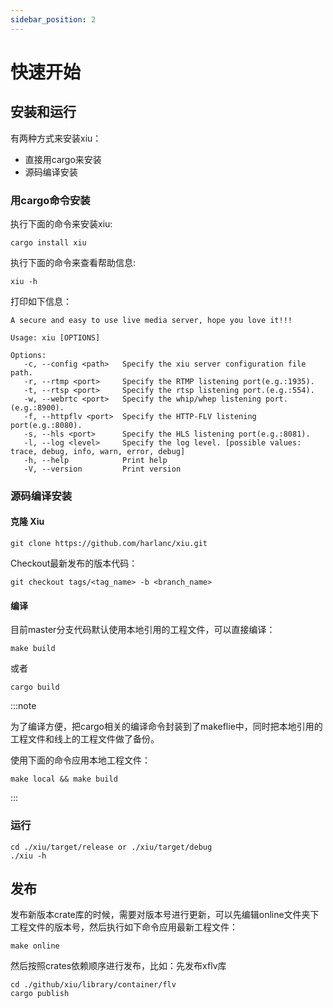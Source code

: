 ```yaml
---
sidebar_position: 2
---
```



# 快速开始



## 安装和运行
有两种方式来安装xiu：
 
 - 直接用cargo来安装
 - 源码编译安装


### 用cargo命令安装

执行下面的命令来安装xiu:
```shell
cargo install xiu
```
    
执行下面的命令来查看帮助信息:
```shell
xiu -h
```

打印如下信息：

    A secure and easy to use live media server, hope you love it!!!
    
    Usage: xiu [OPTIONS] 
    
    Options:
       -c, --config <path>   Specify the xiu server configuration file path.
       -r, --rtmp <port>     Specify the RTMP listening port(e.g.:1935).
       -t, --rtsp <port>     Specify the rtsp listening port.(e.g.:554).
       -w, --webrtc <port>   Specify the whip/whep listening port.(e.g.:8900).
       -f, --httpflv <port>  Specify the HTTP-FLV listening port(e.g.:8080).
       -s, --hls <port>      Specify the HLS listening port(e.g.:8081).
       -l, --log <level>     Specify the log level. [possible values: trace, debug, info, warn, error, debug]
       -h, --help            Print help
       -V, --version         Print version

    
### 源码编译安装

#### 克隆 Xiu
```shell
git clone https://github.com/harlanc/xiu.git
```
 Checkout最新发布的版本代码：

```shell 
git checkout tags/<tag_name> -b <branch_name>
```
    
#### 编译

目前master分支代码默认使用本地引用的工程文件，可以直接编译：
```shell
make build
```
或者
```shell
cargo build
```

:::note

为了编译方便，把cargo相关的编译命令封装到了makeflie中，同时把本地引用的工程文件和线上的工程文件做了备份。

使用下面的命令应用本地工程文件：
```shell
make local && make build
```

:::

### 运行

```shell
cd ./xiu/target/release or ./xiu/target/debug
./xiu -h
```

## 发布


发布新版本crate库的时候，需要对版本号进行更新，可以先编辑online文件夹下工程文件的版本号，然后执行如下命令应用最新工程文件：

```shell
make online 
```
然后按照crates依赖顺序进行发布，比如：先发布xflv库

```shell
cd ./github/xiu/library/container/flv
cargo publish
```


